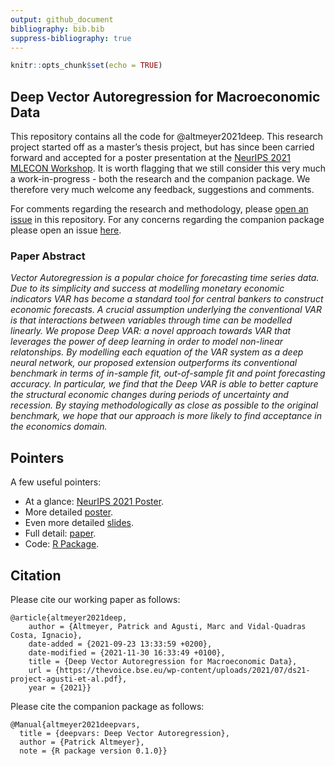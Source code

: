 ```yaml
---
output: github_document
bibliography: bib.bib
suppress-bibliography: true
---
```


```r
knitr::opts_chunk$set(echo = TRUE)
```

## Deep Vector Autoregression for Macroeconomic Data

This repository contains all the code for @altmeyer2021deep. This research project started off as a master's thesis project, but has since been carried forward and accepted for a poster presentation at the [NeurIPS 2021 MLECON Workshop](https://nips.cc/Conferences/2021/ScheduleMultitrack?event=21847). It is worth flagging that we still consider this very much a work-in-progress - both the research and the companion package. We therefore very much welcome any feedback, suggestions and comments. 

For comments regarding the research and methodology, please [open an issue](https://github.com/pat-alt/deepvarsMacro/issues) in this repository. For any concerns regarding the companion package please open an issue [here](https://github.com/pat-alt/deepvars/issues).

### Paper Abstract

*Vector Autoregression is a popular choice for forecasting time series data. Due to its simplicity and success at modelling monetary economic indicators VAR has become a standard tool for central bankers to construct economic forecasts. A crucial assumption underlying the conventional VAR is that interactions between variables through time can be modelled linearly. We propose Deep VAR: a novel approach towards VAR that leverages the power of deep learning in order to model non-linear relatonships. By modelling each equation of the VAR system as a deep neural network, our proposed extension outperforms its conventional benchmark in terms of in-sample fit, out-of-sample fit and point forecasting accuracy. In particular, we find that the Deep VAR is able to better capture the structural economic changes during periods of uncertainty and recession. By staying methodologically as close as possible to the original benchmark, we hope that our approach is more likely to find acceptance in the economics domain.*

## Pointers

A few useful pointers:

- At a glance: [NeurIPS 2021 Poster](poster/neurips.pdf).
- More detailed [poster](poster/poster.html).
- Even more detailed [slides](presentation/presentation.pdf).
- Full detail: [paper](paper/paper.pdf).
- Code: [R Package](https://github.com/pat-alt/deepvars).

## Citation

Please cite our working paper as follows:

```
@article{altmeyer2021deep,
	author = {Altmeyer, Patrick and Agusti, Marc and Vidal-Quadras Costa, Ignacio},
	date-added = {2021-09-23 13:33:59 +0200},
	date-modified = {2021-11-30 16:33:49 +0100},
	title = {Deep Vector Autoregression for Macroeconomic Data},
	url = {https://thevoice.bse.eu/wp-content/uploads/2021/07/ds21-project-agusti-et-al.pdf},
	year = {2021}}
```

Please cite the companion package as follows:

```
@Manual{altmeyer2021deepvars,
  title = {deepvars: Deep Vector Autoregression},
  author = {Patrick Altmeyer},
  note = {R package version 0.1.0}}
```

